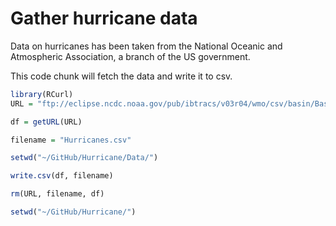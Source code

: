 Gather hurricane data
=====
Data on hurricanes has been taken from the National Oceanic and Atmospheric Association, a branch of the US government.

This code chunk will fetch the data and write it to csv.
```r
library(RCurl)
URL = "ftp://eclipse.ncdc.noaa.gov/pub/ibtracs/v03r04/wmo/csv/basin/Basin.NA.ibtracs_wmo.v03r04.csv"

df = getURL(URL)

filename = "Hurricanes.csv"

setwd("~/GitHub/Hurricane/Data/")

write.csv(df, filename)

rm(URL, filename, df)

setwd("~/GitHub/Hurricane/")
```